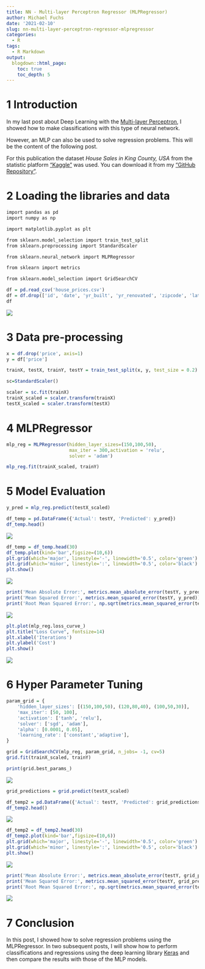 ```yaml
---
title: NN - Multi-layer Perceptron Regressor (MLPRegressor)
author: Michael Fuchs
date: '2021-02-10'
slug: nn-multi-layer-perceptron-regressor-mlpregressor
categories:
  - R
tags:
  - R Markdown
output:
  blogdown::html_page:
    toc: true
    toc_depth: 5
---
```




# 1 Introduction


In my last post about Deep Learning with the [Multi-layer Perceptron](https://michael-fuchs-python.netlify.app/2021/02/03/nn-multi-layer-perceptron-classifier-mlpclassifier/), I showed how to make classifications with this type of neural network. 

However, an MLP can also be used to solve regression problems. This will be the content of the following post.

For this publication the dataset *House Sales in King County, USA* from the statistic platform ["Kaggle"](https://www.kaggle.com) was used. You can download it from my ["GitHub Repository"](https://github.com/MFuchs1989/Datasets-and-Miscellaneous/tree/main/datasets/Time%20Series%20Analysis).



# 2 Loading the libraries and data


```r
import pandas as pd
import numpy as np

import matplotlib.pyplot as plt

from sklearn.model_selection import train_test_split
from sklearn.preprocessing import StandardScaler

from sklearn.neural_network import MLPRegressor

from sklearn import metrics

from sklearn.model_selection import GridSearchCV
```


```r
df = pd.read_csv('house_prices.csv')
df = df.drop(['id', 'date', 'yr_built', 'yr_renovated', 'zipcode', 'lat', 'long'], axis=1)
df
```

![](/post/2021-02-10-nn-multi-layer-perceptron-regressor-mlpregressor_files/p111p1.png)


# 3 Data pre-processing


```r
x = df.drop('price', axis=1)
y = df['price']

trainX, testX, trainY, testY = train_test_split(x, y, test_size = 0.2)
```

```r
sc=StandardScaler()

scaler = sc.fit(trainX)
trainX_scaled = scaler.transform(trainX)
testX_scaled = scaler.transform(testX)
```



# 4 MLPRegressor


```r
mlp_reg = MLPRegressor(hidden_layer_sizes=(150,100,50),
                       max_iter = 300,activation = 'relu',
                       solver = 'adam')

mlp_reg.fit(trainX_scaled, trainY)
```


# 5 Model Evaluation


```r
y_pred = mlp_reg.predict(testX_scaled)
```


```r
df_temp = pd.DataFrame({'Actual': testY, 'Predicted': y_pred})
df_temp.head()
```

![](/post/2021-02-10-nn-multi-layer-perceptron-regressor-mlpregressor_files/p111p.png)



```r
df_temp = df_temp.head(30)
df_temp.plot(kind='bar',figsize=(10,6))
plt.grid(which='major', linestyle='-', linewidth='0.5', color='green')
plt.grid(which='minor', linestyle=':', linewidth='0.5', color='black')
plt.show()
```

![](/post/2021-02-10-nn-multi-layer-perceptron-regressor-mlpregressor_files/p111p2.png)



```r
print('Mean Absolute Error:', metrics.mean_absolute_error(testY, y_pred))  
print('Mean Squared Error:', metrics.mean_squared_error(testY, y_pred))  
print('Root Mean Squared Error:', np.sqrt(metrics.mean_squared_error(testY, y_pred)))
```

![](/post/2021-02-10-nn-multi-layer-perceptron-regressor-mlpregressor_files/p111p3.png)


```r
plt.plot(mlp_reg.loss_curve_)
plt.title("Loss Curve", fontsize=14)
plt.xlabel('Iterations')
plt.ylabel('Cost')
plt.show()
```

![](/post/2021-02-10-nn-multi-layer-perceptron-regressor-mlpregressor_files/p111p4.png)



# 6 Hyper Parameter Tuning

```r
param_grid = {
    'hidden_layer_sizes': [(150,100,50), (120,80,40), (100,50,30)],
    'max_iter': [50, 100],
    'activation': ['tanh', 'relu'],
    'solver': ['sgd', 'adam'],
    'alpha': [0.0001, 0.05],
    'learning_rate': ['constant','adaptive'],
}
```


```r
grid = GridSearchCV(mlp_reg, param_grid, n_jobs= -1, cv=5)
grid.fit(trainX_scaled, trainY)

print(grid.best_params_) 
```

![](/post/2021-02-10-nn-multi-layer-perceptron-regressor-mlpregressor_files/p111p5.png)


```r
grid_predictions = grid.predict(testX_scaled) 
```


```r
df_temp2 = pd.DataFrame({'Actual': testY, 'Predicted': grid_predictions})
df_temp2.head()
```

![](/post/2021-02-10-nn-multi-layer-perceptron-regressor-mlpregressor_files/p111p6.png)


```r
df_temp2 = df_temp2.head(30)
df_temp2.plot(kind='bar',figsize=(10,6))
plt.grid(which='major', linestyle='-', linewidth='0.5', color='green')
plt.grid(which='minor', linestyle=':', linewidth='0.5', color='black')
plt.show()
```

![](/post/2021-02-10-nn-multi-layer-perceptron-regressor-mlpregressor_files/p111p7.png)


```r
print('Mean Absolute Error:', metrics.mean_absolute_error(testY, grid_predictions))  
print('Mean Squared Error:', metrics.mean_squared_error(testY, grid_predictions))  
print('Root Mean Squared Error:', np.sqrt(metrics.mean_squared_error(testY, grid_predictions)))
```

![](/post/2021-02-10-nn-multi-layer-perceptron-regressor-mlpregressor_files/p111p8.png)



# 7 Conclusion


In this post, I showed how to solve regression problems using the MLPRegressor. 
In two subsequent posts, I will show how to perform classifications and regressions using the deep learning library [Keras](https://keras.io/) and then compare the results with those of the MLP models. 






